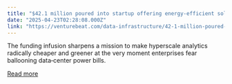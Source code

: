 ```yaml
---
title: "$42.1 million poured into startup offering energy-efficient solutions for costly and unwieldy operational data and AI workloads"
date: "2025-04-23T02:28:08.000Z"
link: "https://venturebeat.com/data-infrastructure/42-1-million-poured-into-startup-offering-energy-efficient-solutions-for-costly-and-unwieldy-operational-data-and-ai-workloads/"
---
```


The funding infusion sharpens a mission to make hyperscale analytics radically cheaper and greener at the very moment enterprises fear ballooning data‑center power bills. 

[Read more](https://venturebeat.com/data-infrastructure/42-1-million-poured-into-startup-offering-energy-efficient-solutions-for-costly-and-unwieldy-operational-data-and-ai-workloads/)
